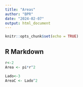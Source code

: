 ```yaml
---
title: "Areas"
author: "BPR"
date: "2024-02-07"
output: html_document
---
```


```r
knitr::opts_chunk$set(echo = TRUE)
```

## R Markdown

```r
r<-2
Area <- pi*r^2

Lado<-3
AreaC <- Lado^2
```



